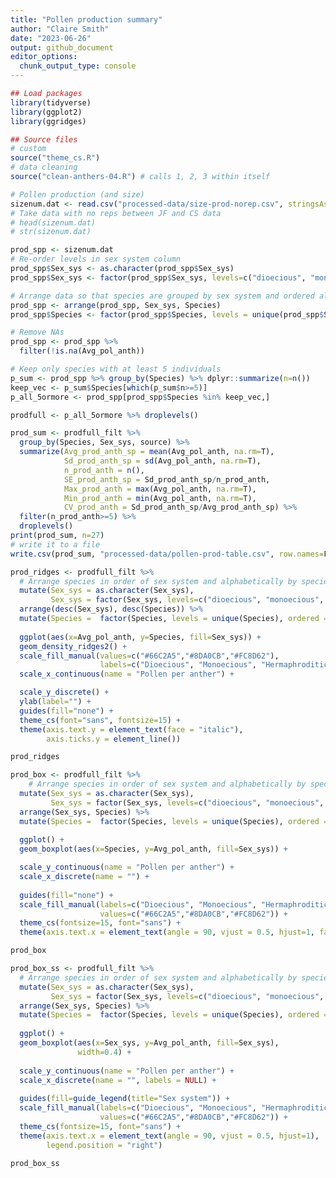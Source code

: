 ```yaml
---
title: "Pollen production summary"
author: "Claire Smith"
date: "2023-06-26"
output: github_document
editor_options: 
  chunk_output_type: console
---
```


```r
## Load packages
library(tidyverse)
library(ggplot2)
library(ggridges)

## Source files
# custom
source("theme_cs.R")
# data cleaning
source("clean-anthers-04.R") # calls 1, 2, 3 within itself
```

```r
# Pollen production (and size)
sizenum.dat <- read.csv("processed-data/size-prod-norep.csv", stringsAsFactors = T)
# Take data with no reps between JF and CS data
# head(sizenum.dat)
# str(sizenum.dat)
```

```r
prod_spp <- sizenum.dat
# Re-order levels in sex system column 
prod_spp$Sex_sys <- as.character(prod_spp$Sex_sys)
prod_spp$Sex_sys <- factor(prod_spp$Sex_sys, levels=c("dioecious", "monoecious", "hermaphroditic"))

# Arrange data so that species are grouped by sex system and ordered alphabetically
prod_spp <- arrange(prod_spp, Sex_sys, Species)
prod_spp$Species <- factor(prod_spp$Species, levels = unique(prod_spp$Species), ordered = T)

# Remove NAs
prod_spp <- prod_spp %>% 
  filter(!is.na(Avg_pol_anth))

# Keep only species with at least 5 individuals
p_sum <- prod_spp %>% group_by(Species) %>% dplyr::summarize(n=n())
keep_vec <- p_sum$Species[which(p_sum$n>=5)]
p_all_5ormore <- prod_spp[prod_spp$Species %in% keep_vec,]

prodfull <- p_all_5ormore %>% droplevels()

```

```r
prod_sum <- prodfull_filt %>% 
  group_by(Species, Sex_sys, source) %>% 
  summarize(Avg_prod_anth_sp = mean(Avg_pol_anth, na.rm=T),
            Sd_prod_anth_sp = sd(Avg_pol_anth, na.rm=T),
            n_prod_anth = n(),
            SE_prod_anth_sp = Sd_prod_anth_sp/n_prod_anth, 
            Max_prod_anth = max(Avg_pol_anth, na.rm=T),
            Min_prod_anth = min(Avg_pol_anth, na.rm=T),
            CV_prod_anth = Sd_prod_anth_sp/Avg_prod_anth_sp) %>% 
  filter(n_prod_anth>=5) %>% 
  droplevels()
print(prod_sum, n=27)
# write it to a file
write.csv(prod_sum, "processed-data/pollen-prod-table.csv", row.names=F)

```

```r
prod_ridges <- prodfull_filt %>% 
  # Arrange species in order of sex system and alphabetically by species
  mutate(Sex_sys = as.character(Sex_sys),
         Sex_sys = factor(Sex_sys, levels=c("dioecious", "monoecious", "hermaphroditic")) ) %>% 
  arrange(desc(Sex_sys), desc(Species)) %>% 
  mutate(Species =  factor(Species, levels = unique(Species), ordered = T)) %>% 
  
  ggplot(aes(x=Avg_pol_anth, y=Species, fill=Sex_sys)) +
  geom_density_ridges2() + 
  scale_fill_manual(values=c("#66C2A5","#8DA0CB","#FC8D62"),
                    labels=c("Dioecious", "Monoecious", "Hermaphroditic")) +
  scale_x_continuous(name = "Pollen per anther") + 

  scale_y_discrete() +
  ylab(label="") + 
  guides(fill="none") + 
  theme_cs(font="sans", fontsize=15) + 
  theme(axis.text.y = element_text(face = "italic"),
        axis.ticks.y = element_line())

prod_ridges
```


```r
prod_box <- prodfull_filt %>% 
    # Arrange species in order of sex system and alphabetically by species
  mutate(Sex_sys = as.character(Sex_sys),
         Sex_sys = factor(Sex_sys, levels=c("dioecious", "monoecious", "hermaphroditic")) ) %>% 
  arrange(Sex_sys, Species) %>% 
  mutate(Species =  factor(Species, levels = unique(Species), ordered = T)) %>% 
  
  ggplot() + 
  geom_boxplot(aes(x=Species, y=Avg_pol_anth, fill=Sex_sys)) + 

  scale_y_continuous(name = "Pollen per anther") + 
  scale_x_discrete(name = "") + 
  
  guides(fill="none") + 
  scale_fill_manual(labels=c("Dioecious", "Monoecious", "Hermaphroditic"),
                    values=c("#66C2A5","#8DA0CB","#FC8D62")) + 
  theme_cs(fontsize=15, font="sans") + 
  theme(axis.text.x = element_text(angle = 90, vjust = 0.5, hjust=1, face="italic"))

prod_box
```


```r
prod_box_ss <- prodfull_filt %>% 
  # Arrange species in order of sex system and alphabetically by species
  mutate(Sex_sys = as.character(Sex_sys),
         Sex_sys = factor(Sex_sys, levels=c("dioecious", "monoecious", "hermaphroditic")) ) %>% 
  arrange(Sex_sys, Species) %>% 
  mutate(Species =  factor(Species, levels = unique(Species), ordered = T)) %>% 
  
  ggplot() + 
  geom_boxplot(aes(x=Sex_sys, y=Avg_pol_anth, fill=Sex_sys),
               width=0.4) + 
  
  scale_y_continuous(name = "Pollen per anther") + 
  scale_x_discrete(name = "", labels = NULL) + 
  
  guides(fill=guide_legend(title="Sex system")) + 
  scale_fill_manual(labels=c("Dioecious", "Monoecious", "Hermaphroditic"),
                    values=c("#66C2A5","#8DA0CB","#FC8D62")) + 
  theme_cs(fontsize=15, font="sans") + 
  theme(axis.text.x = element_text(angle = 90, vjust = 0.5, hjust=1),
        legend.position = "right")

prod_box_ss
```

